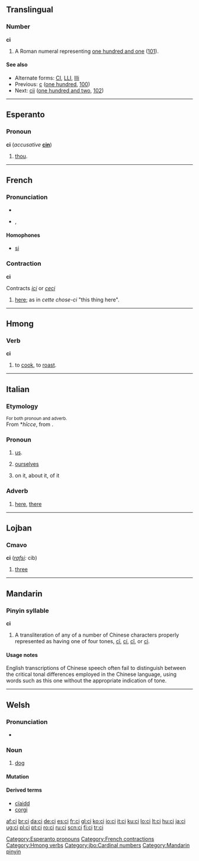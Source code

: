 {{also|Appendix:Variations of "ci"}}
==Translingual==

===Number===
'''ci'''

# A Roman numeral representing [[one hundred and one]] ([[101]]).

====See also====
* Alternate forms: [[CI]], [[LLI]], [[llli]]
* Previous: [[c]] ([[one hundred]], [[100]])
* Next: [[cii]] ([[one hundred and two]], [[102]])

----

==Esperanto==

===Pronoun===
'''ci''' (''accusative'' '''[[cin#Esperanto|cin]]''')

# [[thou]].

{{Universala Vortaro}}

[[Category:Esperanto pronouns]]

----

==French==

===Pronunciation===
* {{audio|Fr-ci.ogg|audio}}
* {{IPA|/si/|lang=fr}}, {{SAMPA|/si/}}

====Homophones====
* [[si#French|si]]

===Contraction===
'''ci'''

Contracts ''[[ici]]'' or ''[[ceci]]''

# [[here]]; as in ''cette chose-ci'' "this thing here".

[[Category:French contractions]]

----

==Hmong==

===Verb===
'''ci'''

# to [[cook]], to [[roast]].

[[Category:Hmong verbs]]

----

==Italian==

===Etymology===
<small>For both pronoun and adverb.</small><br>
From {{VL.|it}} *''hīcce'', from {{etyl|la|it}} {{term|hic||here|lang=la}}.

===Pronoun===
{{infl|it|pronoun}}

# [[us]].
# {{reflexive|lang=it}} [[ourselves]]
# on it, about it, of it

===Adverb===
{{infl|it|adverb}}

# [[here]], [[there]]

----

==Lojban==

===Cmavo===
'''ci''' (''[[rafsi]]:'' cib)

# [[three]]

[[Category:jbo:Cardinal numbers]]

----

==Mandarin==

===Pinyin syllable===
'''ci'''

# A transliteration of any of a number of Chinese characters properly represented as having one of four tones, [[cī]], [[cí]], [[cǐ]], or [[cì]].

====Usage notes====
English transcriptions of Chinese speech often fail to distinguish between the critical tonal differences employed in the Chinese language, using words such as this one without the appropriate indication of tone.

[[Category:Mandarin pinyin]]

----

==Welsh==

===Pronunciation===
* {{IPA|/ki/|lang=cy}}

===Noun===
{{cy-noun|m|cŵn}}

# [[dog]]

====Mutation====
{{welsh mutation c-|i}}

====Derived terms====
* [[cïaidd]]
* [[corgi]]

[[af:ci]]
[[br:ci]]
[[da:ci]]
[[de:ci]]
[[es:ci]]
[[fr:ci]]
[[gl:ci]]
[[ko:ci]]
[[io:ci]]
[[it:ci]]
[[ku:ci]]
[[lo:ci]]
[[lt:ci]]
[[hu:ci]]
[[ja:ci]]
[[ug:ci]]
[[pl:ci]]
[[pt:ci]]
[[ro:ci]]
[[ru:ci]]
[[scn:ci]]
[[fi:ci]]
[[tr:ci]]